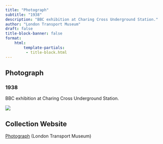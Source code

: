 ```yaml
---
title: "Photograph"
subtitle: "1938"
description: "BBC exhibition at Charing Cross Underground Station."
author: "London Transport Museum"
draft: false
title-block-banner: false
format:
    html:
        template-partials:
         - title-block.html
---
```

## Photograph
### 1938
BBC exhibition at Charing Cross Underground Station.

::: {.column-margin}
<img src="/full/400,/0/default.jpg">

:::

## Collection Website
<a href="https://www.ltmuseum.co.uk/collections/collections-online/photographs/item/1998-42577"/>Photograph</a> (London Transport Museum)
